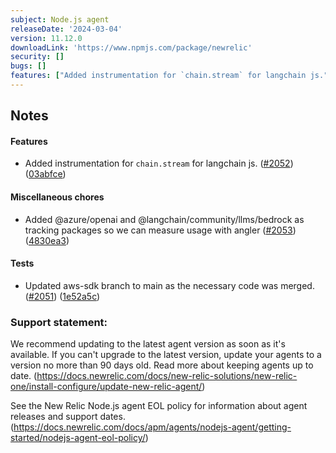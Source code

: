 ```yaml
---
subject: Node.js agent
releaseDate: '2024-03-04'
version: 11.12.0
downloadLink: 'https://www.npmjs.com/package/newrelic'
security: []
bugs: []
features: ["Added instrumentation for `chain.stream` for langchain js."]
---
```


## Notes

#### Features

* Added instrumentation for `chain.stream` for langchain js. ([#2052](https://github.com/newrelic/node-newrelic/pull/2052)) ([03abfce](https://github.com/newrelic/node-newrelic/commit/03abfce666d3c48abd0994c44817bb5cbe8655a9))

#### Miscellaneous chores

* Added @azure/openai and @langchain/community/llms/bedrock as tracking packages so we can measure usage with angler ([#2053](https://github.com/newrelic/node-newrelic/pull/2053)) ([4830ea3](https://github.com/newrelic/node-newrelic/commit/4830ea3285726f8cc8fb60820c4cf2d3790e5250))

#### Tests

* Updated aws-sdk branch to main as the necessary code was merged. ([#2051](https://github.com/newrelic/node-newrelic/pull/2051)) ([1e52a5c](https://github.com/newrelic/node-newrelic/commit/1e52a5cd7a8acc8970dbdc6b1bf774c06aa6f5fb))


### Support statement:

We recommend updating to the latest agent version as soon as it's available. If you can't upgrade to the latest version, update your agents to a version no more than 90 days old. Read more about keeping agents up to date. (https://docs.newrelic.com/docs/new-relic-solutions/new-relic-one/install-configure/update-new-relic-agent/)

See the New Relic Node.js agent EOL policy for information about agent releases and support dates. (https://docs.newrelic.com/docs/apm/agents/nodejs-agent/getting-started/nodejs-agent-eol-policy/)